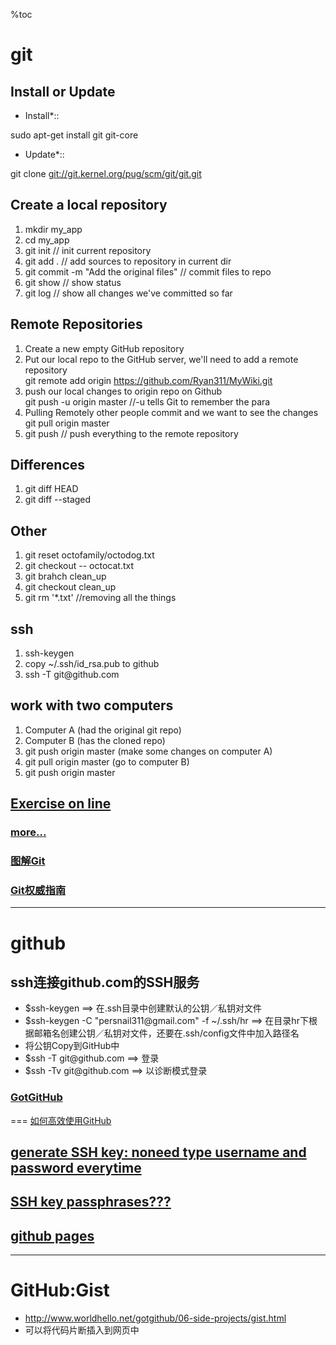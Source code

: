 %toc
= git =
== Install or Update ==
*Install*::
sudo apt-get install git git-core

*Update*::
git clone git://git.kernel.org/pug/scm/git/git.git

== Create a local repository ==
# mkdir my_app
# cd my_app
# git init  // init current repository
# git add . // add sources to repository in current dir
# git commit -m "Add the original files"    // commit files to repo
# git show  // show status
# git log   // show all changes we've committed so far

== Remote Repositories ==
# Create a new empty GitHub repository
# Put our local repo to the GitHub server, we'll need to add a remote repository<br>git remote add origin https://github.com/Ryan311/MyWiki.git
# push our local changes to origin repo on Github<br>git push -u origin master   //-u tells Git to remember the para
# Pulling Remotely  other people commit and we want to see the changes<br>git pull origin master
# git push  // push everything to the remote repository

== Differences ==
# git diff HEAD
# git diff --staged

== Other ==
# git reset octofamily/octodog.txt
# git checkout -- octocat.txt
# git brahch clean_up
# git checkout clean_up
# git rm '*.txt'    //removing all the things

== ssh ==
#   ssh-keygen
#   copy ~/.ssh/id_rsa.pub to github
#   ssh -T git@github.com

== work with two computers ==
#   Computer A (had the original git repo)
#   Computer B (has the cloned repo)
#   git push origin master  (make some changes on computer A)
#   git pull origin master  (go to computer B)
#   git push origin master

== [[http://try.github.io/levels/1/challenges/1|Exercise on line]] ==
=== [[http://josephj.com/entry.php?id=308|more...]] ===
=== [[http://marklodato.github.io/visual-git-guide/index-zh-cn.html#basic-usage|图解Git]] ===
=== [[http://www.worldhello.net/gotgit/|Git权威指南]] ===

----------------------------------------------------------------------------------------------------------------------------------------
= github =
== ssh连接github.com的SSH服务 ==
*   $ssh-keygen ==> 在.ssh目录中创建默认的公钥／私钥对文件
*   $ssh-keygen -C "persnail311@gmail.com" -f ~/.ssh/hr ==> 在目录hr下根据邮箱名创建公钥／私钥对文件，还要在.ssh/config文件中加入路径名
*   将公钥Copy到GitHub中
*   $ssh -T git@github.com ==> 登录
*   $ssh -Tv git@github.com ==> 以诊断模式登录

=== [[http://www.worldhello.net/doc/|GotGitHub]] ===
=== [[http://www.yangzhiping.com/tech/github.html|如何高效使用GitHub]]
== [[https://help.github.com/articles/generating-ssh-keys|generate SSH key: noneed type username and password everytime]] ==
== [[https://help.github.com/articles/working-with-ssh-key-passphrases|SSH key passphrases???]] ==
== [[http://pages.github.com/|github pages]] ==
----------------------------------------------------------------------------------------------------------------------------------------
= GitHub:Gist =
*   http://www.worldhello.net/gotgithub/06-side-projects/gist.html
*   可以将代码片断插入到网页中

